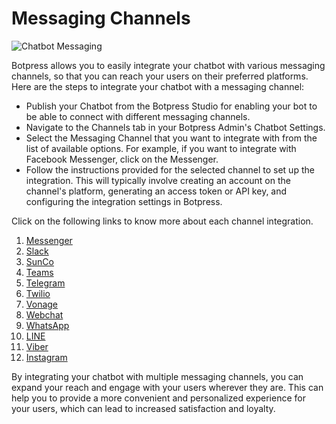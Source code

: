# Messaging Channels

![Chatbot Messaging](/docs/messaging-overview-banner.png)

Botpress allows you to easily integrate your chatbot with various messaging channels, so that you can reach your users on their preferred platforms. Here are the steps to integrate your chatbot with a messaging channel:

- Publish your Chatbot from the Botpress Studio for enabling your bot to be able to connect with different messaging channels.
- Navigate to the Channels tab in your Botpress Admin's Chatbot Settings.
- Select the Messaging Channel that you want to integrate with from the list of available options. For example, if you want to integrate with Facebook Messenger, click on the Messenger.
- Follow the instructions provided for the selected channel to set up the integration. This will typically involve creating an account on the channel's platform, generating an access token or API key, and configuring the integration settings in Botpress.

Click on the following links to know more about each channel integration.

1. [Messenger](../../../cloud/channels/messenger)
2. [Slack](../../../cloud/channels/slack)
3. [SunCo](../../../cloud/channels/sunco)
4. [Teams](../../../cloud/channels/teams)
5. [Telegram](../../../cloud/channels/telegram)
6. [Twilio](../../../cloud/channels/twilio)
7. [Vonage](../../../cloud/channels/vonage)
8. [Webchat](../../../cloud/channels/webchat)
9. [WhatsApp](../../../cloud/channels/whatsapp)
10. [LINE](../../../cloud/channels/line)
11. [Viber](../../../cloud/channels/viber)
12. [Instagram](../../../cloud/channels/instagram)

By integrating your chatbot with multiple messaging channels, you can expand your reach and engage with your users wherever they are. This can help you to provide a more convenient and personalized experience for your users, which can lead to increased satisfaction and loyalty.
